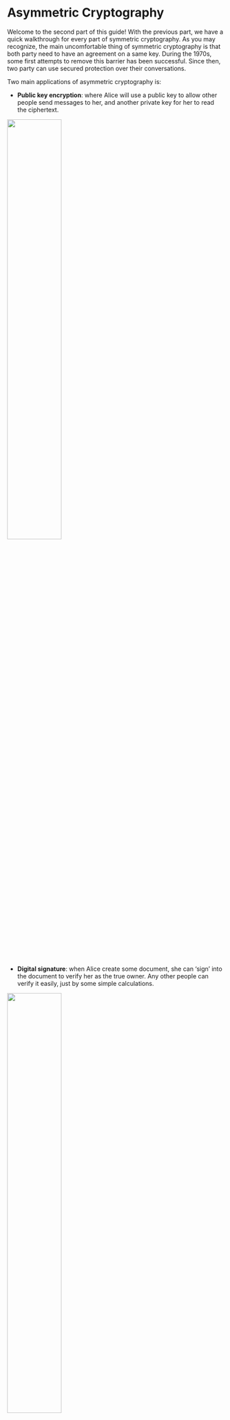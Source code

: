 # Asymmetric Cryptography {#sec-asymmetric .unnumbered}

Welcome to the second part of this guide! With the previous part, we have a quick walkthrough for every part of symmetric cryptography. As you may recognize, the main uncomfortable thing of symmetric cryptography is that both party need to have an agreement on a same key. During the 1970s, some first attempts to remove this barrier has been successful. Since then, two party can use secured protection over their conversations. 

Two main applications of asymmetric cryptography is:

+ **Public key encryption**: where Alice will use a public key to allow other people send messages to her, and another private key for her to read the ciphertext.

![](/images/PKC.png){width="50%" fig-align="center"}

+ **Digital signature**: when Alice create some document, she can 'sign' into the document to verify her as the true owner. Any other people can verify it easily, just by some simple calculations.

![](/images/DigitalSignature.png){width="50%" fig-align="center"}

More than that, Asymmetric cryptography can be used as a key sharing scheme (like Diffie-Hellman) that can be used in sharing the common key for the Symmetric Cryptography.

![](/images/DH.png){width="50%" fig-align="center"}

The anatomy of Asymmetric Cryptography is just like that. During this part, three significants cryptosystem will be demonstrated: **RSA**, **Diffie-Hellman Key Exchange** and a little bit on simple digital signature. 

In the last chapters, the mechanism of Elliptic Curve Cryptography will also be included. 